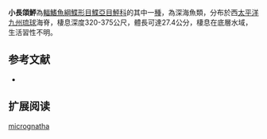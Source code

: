 {{Speciesbox
| name = 小長頜鮃
| image = 
| image_width = 250px
| image_caption = 
| status = NE
| status_system = IUCN3.1
| genus = Chascanopsetta
| species = micrognatha
| authority = [[Amaoka_&_Yamamoto|Amaoka & Yamamoto]], 1984
| synonyms = *''Chascanopsetta micrognathus,Amaoka & Yamamoto, 1984''
}}

'''小長頜鮃'''為[[輻鰭魚綱|輻鰭魚綱]][[鰈形目|鰈形目]][[鰈亞目|鰈亞目]][[鮃科|鮃科]]的其中一[[種|種]]，為深海魚類，分布於西[[太平洋|太平洋]][[九州_(日本)|九州]][[琉球|琉球]]海脊，棲息深度320-375公尺，體長可達27.4公分，棲息在底層水域，生活習性不明。
==参考文献==
*{{FishBase_species|genus=Chascanopsetta|species=micrognatha|year=2014|month=4}}

== 扩展阅读 ==
{{refbegin}}
{{wikispecies-inline|Chascanopsetta micrognatha|小長頜鮃}}
{{refend}}
{{Taxonbar|from=Q2660312}}

[[Category:長頜鮃屬|micrognatha]]


{{魚類小作品}}